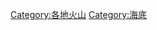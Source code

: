 {{Catnav|頁面分類|地理|地形|火山}}
{{Commonscat|Submarine volcanoes}}
{{Catmore}}

[[Category:各地火山|Category:各地火山]]
[[Category:海底|Category:海底]]